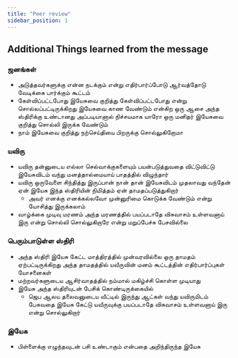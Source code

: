 ```yaml
---
title: "Peer review"
sidebar_position: 1
---
```


## Additional Things learned from the message
### ஜனங்கள்
* அடுத்தவர்களுக்கு என்ன நடக்கும் என்று எதிர்பார்ப்போடு ஆர்வத்தோடு வேடிக்கை பார்க்கும் கூட்டம்
* கேள்விப்பட்டபோது இயேசுவை குறித்து கேள்விப்பட்டபோது என்று சொல்லப்பட்டிருக்கிறது இயேசுவை காண வேண்டும் என்கிற ஒரு ஆசை அந்த ஸ்திரிக்கு உண்டானது அப்படியானால் நிச்சயமாக யாரோ ஒரு மனிதர் இயேசுவை குறித்து சொல்லி இருக்க வேண்டும் 
* நாம் இயேசுவை குறித்து நற்செய்தியை பிறருக்கு சொல்லுகிறோமா

### யவிரு
* யவிரு தன்னுடைய எல்லா செல்வாக்குகளையும் பயன்படுத்துவதை விட்டுவிட்டு இயேசுவிடம் வந்து மனத்தால்மையாய் பாதத்தில் விழுந்தார் 
* யவிரு ஒருவேளை சிந்தித்து இருப்பான் நான் தான் இயேசுவிடம் முதலாவது வந்தேன் ஏன் இயேசு இந்த ஸ்திரியின் நிமித்தம் ஏன் தாமதப்படுத்துகிறார் 
    - அவர் எனக்கு எனக்கல்லவோ முன்னுரிமை கொடுக்க வேண்டும் என்று யோசித்து இருக்கலாம் 
* வாழ்க்கை முடிவு மரணம் அந்த மரணத்தில் பயப்படாதே விசுவாசம் உள்ளவனாய் இரு என்று சொல்லி சொல்லுகிறாரே என்று மறுப்பேச்சு பேசவில்லை

### பெரும்பாடுள்ள ஸ்திரி
* அந்த ஸ்திரி இயேசு கேட்ட மாத்திரத்தில் முன்வரவில்லை ஒரு தாமதம் ஏற்பட்டிருக்கிறது அந்த தாமதத்தில் யவீருவின் மனம் கூட்டத்தின் எதிர்பார்ப்புகள் யோசனைகள்
* மற்றவர்களுடைய ஆசிர்வாதத்தில் நம்மால் மகிழ்ச்சி கொள்ள முடியாது 
* இயேசு அந்த ஸ்திரியுடன் பேசிக் கொண்டிருக்கையில் 
    - ஜெப ஆலய தலைவனுடைய வீட்டில் இருந்து ஆட்கள் வந்து யவிருமிடம் பேசுவதை இயேசு கேட்டு யவீருவுக்கு பயப்படாதே விசுவாசம் உள்ளவனாய் இரு என்று சொல்லுகிறார் 

### இயேசு
* பிள்ளைக்கு எழுந்தவுடன் பசி உண்டாகும் என்பதை அறிந்திருந்த இயேசு